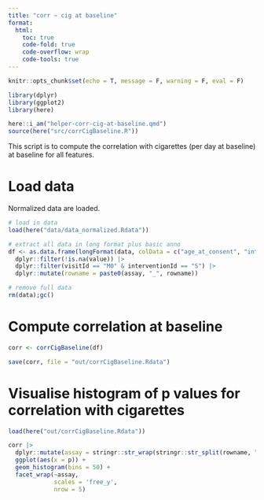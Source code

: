 ```yaml
---
title: "corr ~ cig at baseline"
format:
  html:
    toc: true
    code-fold: true
    code-overflow: wrap
    code-tools: true
---
```


```r
knitr::opts_chunk$set(echo = T, message = F, warning = F, eval = F)
```


```r
library(dplyr)
library(ggplot2)
library(here)

here::i_am("helper-corr-cig-at-baseline.qmd")
source(here("src/corrCigBaseline.R"))
```

This script is to compute the correlation with cigarettes (per day at baseline) at baseline for all features.

# Load data

Normalized data are loaded.

```r
# load in data
load(here("data/data_normalized.Rdata"))

# extract all data in long format plus basic anno
df <- as.data.frame(longFormat(data, colData = c("age_at_consent", "interventionId", "subjectId", "visitId", "time", 'compliance', 'comprate', 'cig_before'))) |> 
  dplyr::filter(!is.na(value)) |> 
  dplyr::filter(visitId == "M0" & interventionId == "S") |> 
  dplyr::mutate(rowname = paste0(assay, "_", rowname))

# remove full data
rm(data);gc()
```

# Compute correlation at baseline

```r
corr <- corrCigBaseline(df)

save(corr, file = "out/corrCigBaseline.Rdata")
```

# Visualise histogram of p values for correlation with cigarettes

```r
load(here("out/corrCigBaseline.Rdata"))

corr |> 
  dplyr::mutate(assay = stringr::str_wrap(stringr::str_split(rowname, "_", simplify = T)[,1], width = 20)) |> 
  ggplot(aes(x = p)) +
  geom_histogram(bins = 50) +
  facet_wrap(~assay,
             scales = 'free_y',
             nrow = 5)
```

